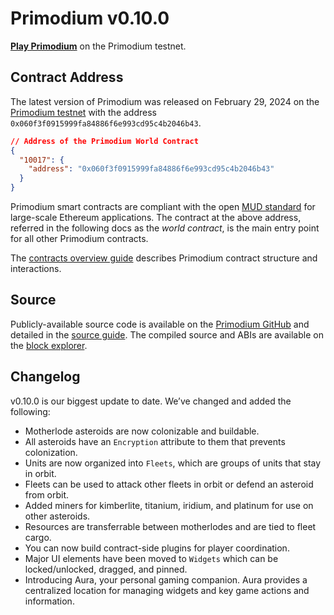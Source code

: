 # Primodium v0.10.0

[**Play Primodium**](https://www.primodium.com) on the Primodium testnet.

## Contract Address

The latest version of Primodium was released on February 29, 2024 on the [Primodium testnet](./world-extension/deploy.mdx) with the address `0x060f3f0915999fa84886f6e993cd95c4b2046b43`.

```json copy
// Address of the Primodium World Contract
{
  "10017": {
    "address": "0x060f3f0915999fa84886f6e993cd95c4b2046b43"
  }
}
```

Primodium smart contracts are compliant with the open [MUD standard](https://www.mud.dev) for large-scale Ethereum applications. The contract at the above address, referred in the following docs as the _world contract_, is the main entry point for all other Primodium contracts.

The [contracts overview guide](./overview-contracts.mdx) describes Primodium contract structure and interactions.

## Source

Publicly-available source code is available on the [Primodium GitHub](https://github.com/primodiumxyz/developer/tree/main/contract-source) and detailed in the [source guide](./overview-source.mdx). The compiled source and ABIs are available on the [block explorer](https://primodium-sepolia.explorer.caldera.xyz/address/0x060f3f0915999fa84886f6e993cd95c4b2046b43?tab=contract).

## Changelog

v0.10.0 is our biggest update to date. We’ve changed and added the following:

- Motherlode asteroids are now colonizable and buildable.
- All asteroids have an `Encryption` attribute to them that prevents colonization.
- Units are now organized into `Fleets`, which are groups of units that stay in orbit.
- Fleets can be used to attack other fleets in orbit or defend an asteroid from orbit.
- Added miners for kimberlite, titanium, iridium, and platinum for use on other asteroids.
- Resources are transferrable between motherlodes and are tied to fleet cargo.
- You can now build contract-side plugins for player coordination.
- Major UI elements have been moved to `Widgets` which can be locked/unlocked, dragged, and pinned.
- Introducing Aura, your personal gaming companion. Aura provides a centralized location for managing widgets and key game actions and information.
